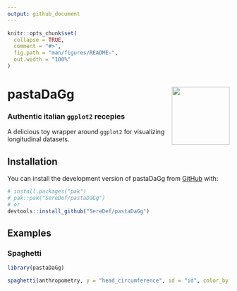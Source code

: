 ```yaml
---
output: github_document
---
```


<!-- README.md is generated from README.Rmd. Please edit that file -->

```r
knitr::opts_chunk$set(
  collapse = TRUE,
  comment = "#>",
  fig.path = "man/figures/README-",
  out.width = "100%"
)
```

# pastaDaGg <img src="man/figures/logo.png" align="right" height="131" alt="" />
### Authentic italian `ggplot2` recepies

<!-- badges: start -->
<!-- badges: end -->

A delicious toy wrapper around `ggplot2` for visualizing longitudinal datasets.

## Installation

You can install the development version of pastaDaGg from [GitHub](https://github.com/) with:

```r
# install.packages("pak")
# pak::pak("SereDef/pastaDaGg")
# or 
devtools::install_github("SereDef/pastaDaGg")
```

## Examples

### Spaghetti
```r
library(pastaDaGg)

spaghetti(anthropometry, y = "head_circumference", id = "id", color_by = "sex", split_by = "nationality")
```
